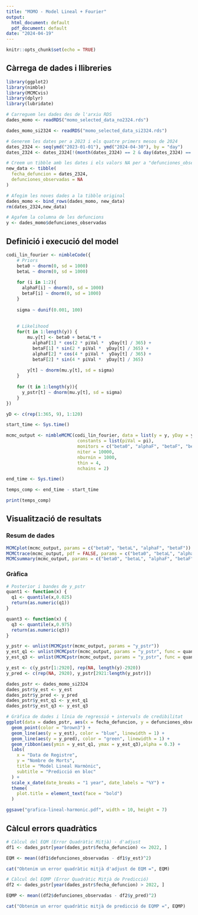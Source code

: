 ---
title: "MOMO - Model Lineal + Fourier"
output:
  html_document: default
  pdf_document: default
date: "2024-04-19"
---

```{r setup, include=FALSE}
knitr::opts_chunk$set(echo = TRUE)
```


## Càrrega de dades i llibreries

```{r}
library(ggplot2)
library(nimble)
library(MCMCvis)
library(dplyr)
library(lubridate)
```

```{r}
# Carreguem les dades des de l'arxiu RDS
dades_momo <- readRDS("momo_selected_data_no2324.rds")

dades_momo_si2324 <- readRDS("momo_selected_data_si2324.rds")

# Generem les dates per a 2023 i els quatre primers mesos de 2024
dates_2324 <- seq(ymd("2023-01-01"), ymd("2024-04-30"), by = "day")
dates_2324 <- dates_2324[!(month(dates_2324) == 2 & day(dates_2324) == 29)]

# Creem un tibble amb les dates i els valors NA per a "defunciones_observadas"
new_data <- tibble(
  fecha_defuncion = dates_2324,
  defunciones_observadas = NA
)

# Afegim les noves dades a la tibble original
dades_momo <- bind_rows(dades_momo, new_data)
rm(dates_2324,new_data)

# Agafem la columna de les defuncions
y <- dades_momo$defunciones_observadas
```

## Definició i execució del model

```{r}
codi_lin_fourier <- nimbleCode({
    # Priors
    beta0 ~ dnorm(0, sd = 1000)
    betaL ~ dnorm(0, sd = 1000)
    
    for (i in 1:2){
      alphaF[i] ~ dnorm(0, sd = 1000)
      betaF[i] ~ dnorm(0, sd = 1000)
    }  
    
    sigma ~ dunif(0.001, 100)
    
    
    # Likelihood
    for(t in 1:length(y)) {
        mu.y[t] <- beta0 + betaL*t + 
          alphaF[1] * cos(2 * piVal *  yDay[t] / 365) + 
          betaF[1] * sin(2 * piVal *  yDay[t] / 365) + 
          alphaF[2] * cos(4 * piVal *  yDay[t] / 365) + 
          betaF[2] * sin(4 * piVal *  yDay[t] / 365)
        
        y[t] ~ dnorm(mu.y[t], sd = sigma)
    }
    
    for (t in 1:length(y)){
      y_pstr[t] ~ dnorm(mu.y[t], sd = sigma)
    }
})

yD <- c(rep(1:365, 9), 1:120)

start_time <- Sys.time()

mcmc_output <- nimbleMCMC(codi_lin_fourier, data = list(y = y, yDay = yD),
                           constants = list(piVal = pi),
                           monitors = c("beta0", "alphaF", "betaF", "betaL", "y_pstr"), 
                           niter = 10000,
                           nburnin = 1000,
                           thin = 4,
                           nchains = 2)

end_time <- Sys.time()

temps_comp <- end_time - start_time

print(temps_comp)
```

## Visualització de resultats

### Resum de dades

```{r}
MCMCplot(mcmc_output, params = c("beta0", "betaL", "alphaF", "betaF"))
MCMCtrace(mcmc_output, pdf = FALSE, params = c("beta0", "betaL", "alphaF", "betaF"))
MCMCsummary(mcmc_output, params = c("beta0", "betaL", "alphaF", "betaF"))
```

### Gràfica

```{r}
# Posterior i bandes de y_pstr
quant1 <- function(x) {
  q1 <- quantile(x,0.025)
  return(as.numeric(q1))
}

quant3 <- function(x) {
  q3 <- quantile(x,0.975)
  return(as.numeric(q3))
}

y_pstr <- unlist(MCMCpstr(mcmc_output, params = "y_pstr"))
y_est_q1 <- unlist(MCMCpstr(mcmc_output, params = "y_pstr", func = quant1))
y_est_q3 <- unlist(MCMCpstr(mcmc_output, params = "y_pstr", func = quant3))

y_est <- c(y_pstr[1:2920], rep(NA, length(y)-2920))
y_pred <- c(rep(NA, 2920), y_pstr[2921:length(y_pstr)])

dades_pstr <- dades_momo_si2324
dades_pstr$y_est <- y_est
dades_pstr$y_pred <- y_pred
dades_pstr$y_est_q1 <- y_est_q1
dades_pstr$y_est_q3 <- y_est_q3

# Gràfica de dades i línia de regressió + intervals de credibilitat
ggplot(data = dades_pstr, aes(x = fecha_defuncion, y = defunciones_observadas)) +
  geom_point(color = "brown3") +
  geom_line(aes(y = y_est), color = "blue", linewidth = 1) +
  geom_line(aes(y = y_pred), color = "green", linewidth = 1) +
  geom_ribbon(aes(ymin = y_est_q1, ymax = y_est_q3),alpha = 0.3) +
  labs(
    x = "Data de Registre", 
    y = "Nombre de Morts",
    title = "Model Lineal Harmònic",
    subtitle = "Predicció en bloc"
  ) +
  scale_x_date(date_breaks = "1 year", date_labels = "%Y") +
  theme(
    plot.title = element_text(face = "bold")
  )
```

```{r}
ggsave("grafica-lineal-harmonic.pdf", width = 10, height = 7)
```

## Càlcul errors quadràtics

```{r}
# Càlcul del EQM (Error Quadràtic Mitjà) - d'adjust
df1 <- dades_pstr[year(dades_pstr$fecha_defuncion) <= 2022, ]

EQM <- mean((df1$defunciones_observadas - df1$y_est)^2)

cat("Obtenim un error quadràtic mitjà d'adjust de EQM =", EQM)
```

```{r}
# Càlcul del EQMP (Error Quadràtic Mitjà de Predicció)
df2 <- dades_pstr[year(dades_pstr$fecha_defuncion) > 2022, ]

EQMP <- mean((df2$defunciones_observadas - df2$y_pred)^2)

cat("Obtenim un error quadràtic mitjà de predicció de EQMP =", EQMP)
```

